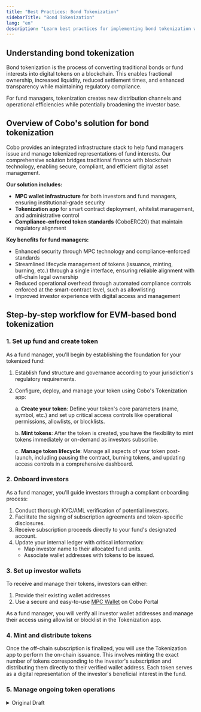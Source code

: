 ```yaml
---
title: "Best Practices: Bond Tokenization"
sidebarTitle: "Bond Tokenization"
lang: "en"
description: "Learn best practices for implementing bond tokenization with Cobo's Tokenization app, from setup to investor redemption."
---
```


## Understanding bond tokenization

Bond tokenization is the process of converting traditional bonds or fund interests into digital tokens on a blockchain. This enables fractional ownership, increased liquidity, reduced settlement times, and enhanced transparency while maintaining regulatory compliance. 

For fund managers, tokenization creates new distribution channels and operational efficiencies while potentially broadening the investor base.

## Overview of Cobo's solution for bond tokenization

Cobo provides an integrated infrastructure stack to help fund managers issue and manage tokenized representations of fund interests. Our comprehensive solution bridges traditional finance with blockchain technology, enabling secure, compliant, and efficient digital asset management.

**Our solution includes:**
- **MPC wallet infrastructure** for both investors and fund managers, ensuring institutional-grade security
- **Tokenization app** for smart contract deployment, whitelist management, and administrative control
- **Compliance-enforced token standards** (CoboERC20) that maintain regulatory alignment

**Key benefits for fund managers:**
- Enhanced security through MPC technology and compliance-enforced standards
- Streamlined lifecycle management of tokens (issuance, minting, burning, etc.) through a single interface, ensuring reliable alignment with off-chain legal ownership
- Reduced operational overhead through automated compliance controls enforced at the smart-contract level, such as allowlisting
- Improved investor experience with digital access and management

## Step-by-step workflow for EVM-based bond tokenization

### 1. Set up fund and create token

As a fund manager, you'll begin by establishing the foundation for your tokenized fund:

1. Establish fund structure and governance according to your jurisdiction's regulatory requirements.
2. Configure, deploy, and manage your token using Cobo's Tokenization app:
   
   a. **Create your token**: Define your token's core parameters (name, symbol, etc.) and set up critical access controls like operational permissions, allowlists, or blocklists.

   b. **Mint tokens**: After the token is created, you have the flexibility to mint tokens immediately or on-demand as investors subscribe.

   c. **Manage token lifecycle**: Manage all aspects of your token post-launch, including pausing the contract, burning tokens, and updating access controls in a comprehensive dashboard.

### 2. Onboard investors

As a fund manager, you'll guide investors through a compliant onboarding process:

1. Conduct thorough KYC/AML verification of potential investors.
2. Facilitate the signing of subscription agreements and token-specific disclosures.
3. Receive subscription proceeds directly to your fund's designated account.
4. Update your internal ledger with critical information:
   - Map investor name to their allocated fund units.
   - Associate wallet addresses with tokens to be issued.

### 3. Set up investor wallets

To receive and manage their tokens, investors can either:

1. Provide their existing wallet addresses
2. Use a secure and easy-to-use [MPC Wallet](/en/portal/mpc-wallets/introduction) on Cobo Portal

As a fund manager, you will verify all investor wallet addresses and manage their access using allowlist or blocklist in the Tokenization app.

### 4. Mint and distribute tokens

Once the off-chain subscription is finalized, you will use the Tokenization app to perform the on-chain issuance. This involves minting the exact number of tokens corresponding to the investor's subscription and distributing them directly to their verified wallet address. Each token serves as a digital representation of the investor's beneficial interest in the fund.

### 5. Manage ongoing token operations

<details>
<summary>Original Draft</summary>

**2.5 Token 持有与管理**

As a fund manager, you will provide ongoing management of the tokenized fund:

1. Enable investors to:
   - View token balances through Cobo's dashboard or integrated interfaces
   - Monitor Net Asset Value (NAV) updates through standard reporting channels
   - Submit redemption or transfer requests according to fund terms
2. Enforce access controls:
   - Maintain and update blocklist to prevent unauthorized transactions
   - Restrict transfers to allowlisted wallets only
3. Assign permissions such as minting, burning, and pausing to team members, or revoke permissions
4. Ensure continuous alignment between off-chain ledger records and on-chain token balances

### 6. Process investor redemptions

When investors wish to exit, as a fund manager, you will:

1. Receive and review redemption requests through your established channels
2. Approve eligible redemptions based on fund terms, liquidity, and lock-up periods
3. Instruct investors to transfer tokens back to your designated redemption wallet
4. Verify token receipt and confirm transaction completion
5. Burn the returned tokens through Cobo's platform to maintain accurate token supply
6. Update your internal ledger to reflect the cancellation of the investor's fund units
7. Transfer the redemption payment directly to the investor's bank account

## Conclusion

Cobo's Tokenization platform provides fund managers with a comprehensive solution for issuing and managing tokenized fund interests. By following these best practices, you can leverage blockchain technology to enhance operational efficiency, improve investor experience, and maintain regulatory compliance throughout the fund lifecycle.
